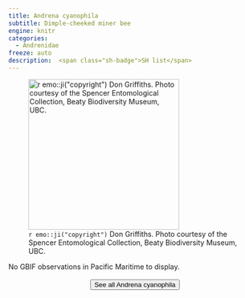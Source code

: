 ```yaml
---
title: Andrena cyanophila
subtitle: Dimple-cheeked miner bee
engine: knitr
categories:
  - Andrenidae
freeze: auto
description:  <span class="sh-badge">SH list</span>
---
```

![`r emo::ji("copyright")` Don Griffiths. Photo courtesy of the Spencer Entomological Collection, Beaty Biodiversity Museum, UBC.](https://www.zoology.ubc.ca/entomology/main/Hymenoptera/Andrenidae/Andrena%20cyanophila%20(3lateral).jpg){height=300}



No GBIF observations in Pacific Maritime to display.
<br><br>
<center>


<a href="https://www.zoology.ubc.ca/entomology/main/Hymenoptera/Andrenidae/Andrena%20cyanophila.php"><button type="button" class="btn btn-secondary">See all Andrena cyanophila <i class="fa-solid fa-arrow-up-right-from-square"></i> </button></a>
</center>
